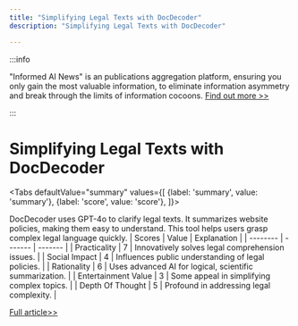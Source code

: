 ```yaml
---
title: "Simplifying Legal Texts with DocDecoder"
description: "Simplifying Legal Texts with DocDecoder"

---
```



:::info

"Informed AI News" is an publications aggregation platform, ensuring you only gain the most valuable information, to eliminate information asymmetry and break through the limits of information cocoons.  [Find out more >>](/)

:::

# Simplifying Legal Texts with DocDecoder


<Tabs
	defaultValue="summary"
	values={[
	{label: 'summary', value: 'summary'},
	{label: 'score', value: 'score'},
]}>
<TabItem value="summary">


DocDecoder uses GPT-4o to clarify legal texts. It summarizes website policies, making them easy to understand. This tool helps users grasp complex legal language quickly.
</TabItem>
<TabItem value="score">
	| Scores     | Value   | Explanation |
	| -------- | ------- | ------- |
	| Practicality  | 7    | Innovatively solves legal comprehension issues.    |
	| Social Impact | 4     | Influences public understanding of legal policies.    |
	| Rationality    | 6    | Uses advanced AI for logical, scientific summarization.    |
	| Entertainment Value    | 3    | Some appeal in simplifying complex topics.    |
	| Depth Of Thought    | 5    | Profound in addressing legal complexity.    |
</TabItem>
</Tabs>

[Full article>>](https://www.producthunt.com/posts/docdecoder-2)
